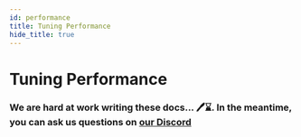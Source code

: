 ```yaml
---
id: performance
title: Tuning Performance
hide_title: true
---
```


<!-- COPY DOCS -->
<!-- ./community/supertokens-core/self-hosted/performance.mdx -->

# Tuning Performance

### We are hard at work writing these docs... 🖊️⌛. In the meantime, you can ask us questions on [our Discord](https://supertokens.io/discord)

<!-- [comment]: <> (TODO:)
[comment]: <> (Server performance -> thread pool size)
[comment]: <> (Database performance -> connection pool size)
[comment]: <> (Multiple SuperTokens instances -> round robin on SDK level) -->
